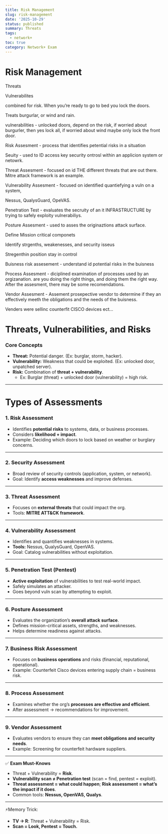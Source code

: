 ```yaml
---
title: Risk Management
slug: risk-management
date: '2025-10-29'
status: published
summary: Threats
tags:
  - network+
toc: true
category: Network+ Exam
---
```


# Risk Management

Threats 

Vulnerabilites

combined for risk. When you’re ready to go to bed you lock the doors. 

Treats burgurlar, or wind and rain. 

vulnerabilities - unlocked doors, depend on the risk, if worried about burgurler, then yes lock all, if worried about wind maybe only lock the front door. 

Risk Assesment - process that identifies petential risks in a situation 

Seuity - used to ID access key security ontrosl within an applicion system or netowrk. 

Threat Assesment - focused on id THE different threats that are out there. Mitre attack framework is an example. 

Vulnerability Assesment - focused on identified quantiefying a vuln on a system, 

Nessus, QualysGuard, OpeVAS. 

Penetration Test - evaluates the secruity of an it INFRASTRUCTURE by trying to safely exploity vulnerabiliys. 

Posture Assesment - used to asses the originaztions attack surface. 

Define Mission critical componets 

Identify strgenths, weakenesses, and security isseus

Stregenthin position stay in control 

Buisness risk assesement - understand id potential risks in the buisness 

Process Assesment - diciplined examination of processes used by an orgizanation. are you doing the right things, and doing them the right way. After the assesment, there may be some recomendations. 

Vendor Assesment - Assement prosepective vendor to determine if they an effectively meeth the obligations and the needs of the buisness. 

Venders were sellinc counterfit CISCO devices ect… 

# Threats, Vulnerabilities, and Risks

### Core Concepts

- **Threat:** Potential danger. (Ex: burglar, storm, hacker).
- **Vulnerability:** Weakness that could be exploited. (Ex: unlocked door, unpatched server).
- **Risk:** Combination of **threat + vulnerability**.
    - Ex: Burglar (threat) + unlocked door (vulnerability) = high risk.

---

# Types of Assessments

### 1. **Risk Assessment**

- Identifies **potential risks** to systems, data, or business processes.
- Considers **likelihood + impact**.
- Example: Deciding which doors to lock based on weather or burglary concerns.

---

### 2. **Security Assessment**

- Broad review of security controls (application, system, or network).
- Goal: Identify **access weaknesses** and improve defenses.

---

### 3. **Threat Assessment**

- Focuses on **external threats** that could impact the org.
- Tools: **MITRE ATT&CK framework**.

---

### 4. **Vulnerability Assessment**

- Identifies and quantifies weaknesses in systems.
- **Tools:** Nessus, QualysGuard, OpenVAS.
- Goal: Catalog vulnerabilities without exploitation.

---

### 5. **Penetration Test (Pentest)**

- **Active exploitation** of vulnerabilities to test real-world impact.
- Safely simulates an attacker.
- Goes beyond vuln scan by attempting to exploit.

---

### 6. **Posture Assessment**

- Evaluates the organization’s **overall attack surface**.
- Defines mission-critical assets, strengths, and weaknesses.
- Helps determine readiness against attacks.

---

### 7. **Business Risk Assessment**

- Focuses on **business operations** and risks (financial, reputational, operational).
- Example: Counterfeit Cisco devices entering supply chain = business risk.

---

### 8. **Process Assessment**

- Examines whether the org’s **processes are effective and efficient**.
- After assessment → recommendations for improvement.

---

### 9. **Vendor Assessment**

- Evaluates vendors to ensure they can **meet obligations and security needs**.
- Example: Screening for counterfeit hardware suppliers.

---

✅ **Exam Must-Knows**

- Threat + Vulnerability = **Risk**.
- **Vulnerability scan ≠ Penetration test** (scan = find, pentest = exploit).
- **Threat assessment = what could happen**; **Risk assessment = what’s the impact if it does**.
- Common tools: **Nessus, OpenVAS, Qualys**.

---

⚡Memory Trick:

- **TV → R**: Threat + Vulnerability = Risk.
- **Scan = Look, Pentest = Touch.**
